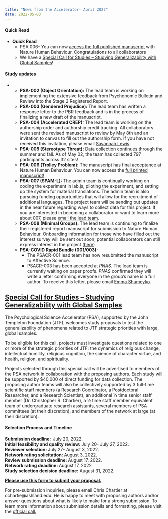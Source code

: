 ```yaml
---
title: "News from the Accelerator- April 2022"
date: 2022-05-03
---
```


<!-- wp:heading {"textAlign":"left","level":4} -->
<h4 class="has-text-align-left"><strong>Quick Read&nbsp;</strong></h4>
<!-- /wp:heading -->

<!-- wp:list -->
<ul><li><strong>Quick Read&nbsp;</strong><ul><li>PSA 006- You can now <a href="https://www.nature.com/articles/s41562-022-01319-5">access the full published manuscript</a> with Nature Human Behaviour. Congratulations to all collaborators</li><li>We have a <a href="https://osf.us18.list-manage.com/track/click?u=f8bacf294e5a46e350b638374&amp;id=cfa6f8e159&amp;e=2a82fb47c9">Special Call for Studies – Studying Generalizability with Global Samples</a>!&nbsp;</li></ul></li></ul>
<!-- /wp:list -->

<!-- wp:heading {"level":4} -->
<h4><strong>Study updates</strong></h4>
<!-- /wp:heading -->

<!-- wp:list {"className":"is-style-none"} -->
<ul class="is-style-none"><li><ul><li><strong>PSA-002 (Object Orientation): </strong>The lead team is working on implementing the extensive feedback from Psychonomic Bulletin and Review into the Stage 2 Registered Report.</li></ul><ul><li><strong>PSA-003 (Gendered Prejudice): </strong>The lead team has written a response letter to the PBR feedback and is in the process of finalizing a new draft of the manuscript.&nbsp;</li><li><strong>PSA-004 (Accelerated CREP):</strong> The lead team is working on the authorship order and authorship credit tracking. All collaborators were sent the revised manuscript to review by May 8th and an invitation to canvas to fill out the authorship form. If you have not received this invitation, please email <a href="mailto:slewis16@ashland.edu">Savannah Lewis</a>.</li><li><strong>PSA-005 (Stereotype Threat):</strong> Data collection continues through the summer and fall. As of May 02, the team has collected 797 participants across 32 sites!</li><li><strong>PSA-006 (Trolley Problem):</strong> The manuscript has final acceptance at Nature Human Behaviour. You can now access the <a href="https://www.nature.com/articles/s41562-022-01319-5">full printed manuscript!</a>&nbsp;</li><li><strong>PSA-007 (SPAM-L):</strong> The admin team is continually working on coding the experiment in lab.js, piloting the experiment, and setting up the system for material translations. The admin team is also pursuing funding opportunities that will allow for the recruitment of additional languages. The project team will be sending out updates in the near future regarding ways to collect data for this project. If you are interested in becoming a collaborator or want to learn more about 007, please <a href="mailto:007spaml@gmail.com">email the lead team</a>.</li><li><strong>PSA-008 (Minimal Groups): </strong>The lead team is continuing to finalize their registered report manuscript for submission to Nature Human Behaviour. Onboarding information for those who have filled out the interest survey will be sent out soon; potential collaborators can still express interest in the project (<a href="https://docs.google.com/forms/d/e/1FAIpQLSdF2vlRHo_Z6mfNG3eAzstQhgB_hwSvkuRYa0hc39fXVwDNvQ/viewform">here</a>)</li><li><strong>PSA-COVID Rapid Bundle (001/003)-</strong>&nbsp;<ul><li>The PSACR-001 lead team has now resubmitted the manuscript to Affective Science.</li><li>PSACR-003 has been accepted at <em>PNAS</em>. The lead team is currently waiting on paper proofs. <em>PNAS</em> confirmed they will write a letter confirming everyone in the group's name is a full author. To receive this letter, please email <a href="mailto:eshumeyko@nas.edu">Emma Shumeyko</a>.</li></ul></li></ul></li></ul>
<!-- /wp:list -->

<!-- wp:heading -->
<h2><a href="https://osf.us18.list-manage.com/track/click?u=f8bacf294e5a46e350b638374&amp;id=cfa6f8e159&amp;e=2a82fb47c9"><strong><span style="text-decoration: underline;">Special Call for Studies – Studying Generalizability with Global Samples</span></strong></a></h2>
<!-- /wp:heading -->

<!-- wp:paragraph -->
<p>The Psychological Science Accelerator (PSA), supported by the John Templeton Foundation (JTF), welcomes study proposals to test the generalizability of phenomena related to JTF strategic priorities with large, global samples.</p>
<!-- /wp:paragraph -->

<!-- wp:paragraph -->
<p>To be eligible for this call, projects must investigate questions related to one or more of the strategic priorities of JTF: the dynamics of religious change, intellectual humility, religious cognition, the science of character virtue, and health, religion, and spirituality.&nbsp;</p>
<!-- /wp:paragraph -->

<!-- wp:paragraph -->
<p>Projects selected through this special call will be advertised to members of the PSA network in collaboration with the proposing authors. Each study will be supported by $40,000 of direct funding for data collection. The proposing author teams will also be collectively supported by 3 full-time scientific staff members (a Research Coordinator, a Postdoctoral Researcher, and a Research Scientist), an additional ⅓ time senior staff member (Dr. Christopher R. Chartier), a ½ time staff member equivalent team of undergraduate research assistants, several members of PSA committees (at their discretion), and members of the network at large (at their discretion).</p>
<!-- /wp:paragraph -->

<!-- wp:heading {"level":4} -->
<h4><strong>Selection Process and Timeline</strong></h4>
<!-- /wp:heading -->

<!-- wp:paragraph -->
<p><strong>Submission deadline:&nbsp; </strong>July 20, 2022.<br><strong>Initial feasibility and quality review: </strong>July 20- July 27, 2022.<br><strong>Reviewer selection: </strong>July 27- August 3, 2022.<br><strong>Network rating solicitation: </strong>August 3, 2022.<br><strong>Review submission deadline: </strong>August 17, 2022.<br><strong>Network rating deadline: </strong>August 17, 2022<br><strong>Study selection decision deadline:</strong> August 31, 2022.&nbsp;</p>
<!-- /wp:paragraph -->

<!-- wp:paragraph -->
<p><a href="https://osf.us18.list-manage.com/track/click?u=f8bacf294e5a46e350b638374&amp;id=0c6d14ea73&amp;e=2a82fb47c9"><strong>Please use this form to submit your proposal.</strong></a></p>
<!-- /wp:paragraph -->

<!-- wp:paragraph -->
<p>For pre-submission inquiries, please email Chris Chartier at cchartie@ashland.edu. He is happy to meet with proposing authors and/or answer questions about what is likely to make for a strong submission. To learn more information about submission details and formatting, please visit the <a href="https://psysciacc.org/2022/04/20/special-call-for-studies-studying-generalizability-with-global-samples/">official call.</a></p>
<!-- /wp:paragraph -->
